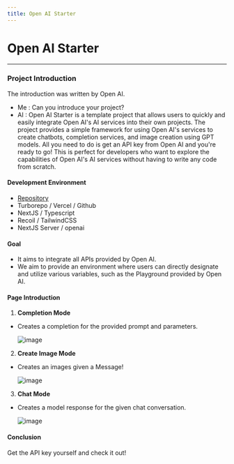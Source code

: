 ```yaml
---
title: Open AI Starter
---
```


# Open AI Starter

---

### Project Introduction

The introduction was written by Open AI.

- Me : Can you introduce your project?
- AI : Open AI Starter is a template project that allows users to quickly and easily integrate Open AI's AI services into their own projects. The project provides a simple framework for using Open AI's services to create chatbots, completion services, and image creation using GPT models. All you need to do is get an API key from Open AI and you're ready to go! This is perfect for developers who want to explore the capabilities of Open AI's AI services without having to write any code from scratch.

#### **Development Environment**

- [R](https://github.com/glory4god/openai)[epository](https://github.com/glory4god/openai-starter)
- Turborepo / Vercel / Github
- NextJS / Typescript
- Recoil / TailwindCSS
- NextJS Server / openai

#### **Goal**

- It aims to integrate all APIs provided by Open AI.
- We aim to provide an environment where users can directly designate and utilize various variables, such as the Playground provided by Open AI.

#### **Page Introduction**

1. **Completion Mode**

- Creates a completion for the provided prompt and parameters.

  ![image](https://user-images.githubusercontent.com/78658208/234566762-94b18984-cfbb-44a2-8a19-b483e0382969.png)

2. **Create Image Mode**

- Creates an images given a Message!

  ![image](https://user-images.githubusercontent.com/78658208/234567206-7f00f2cc-efac-4397-9107-40b39c9869ad.png)

3. **Chat Mode**

- Creates a model response for the given chat conversation.

  ![image](https://user-images.githubusercontent.com/78658208/234567452-c936024d-d842-4a9b-ac2a-4cae505ec643.png)

#### Conclusion

Get the API key yourself and check it out!
